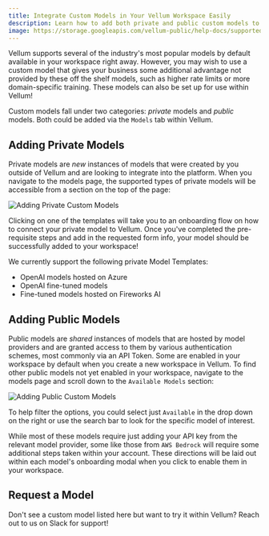```yaml
---
title: Integrate Custom Models in Your Vellum Workspace Easily
description: Learn how to add both private and public custom models to your Vellum workspace for enhanced functionality and domain-specific advantages.
image: https://storage.googleapis.com/vellum-public/help-docs/supported-private-model-templates.png
---
```


Vellum supports several of the industry's most popular models by default available in your workspace right away. However, you may wish to use a custom model that gives your business some additional advantage not provided by these off the shelf models, such as higher rate limits or more domain-specific training. These models can also be set up for use within Vellum!

Custom models fall under two categories: _private_ models and _public_ models. Both could be added via the `Models` tab within Vellum.

## Adding Private Models

Private models are _new_ instances of models that were created by you outside of Vellum and are looking to integrate into the platform. When you navigate to the models page, the supported types of private models will be accessible from a section on the top of the page:

![Adding Private Custom Models](https://storage.googleapis.com/vellum-public/help-docs/supported-private-model-templates.png)

Clicking on one of the templates will take you to an onboarding flow on how to connect your private model to Vellum. Once you've completed the pre-requisite steps and add in the requested form info, your model should be successfully added to your workspace!

We currently support the following private Model Templates:
- OpenAI models hosted on Azure
- OpenAI fine-tuned models
- Fine-tuned models hosted on Fireworks AI

## Adding Public Models

Public models are _shared_ instances of models that are hosted by model providers and are granted access to them by various authentication schemes, most commonly via an API Token. Some are enabled in your workspace by default when you create a new workspace in Vellum. To find other public models not yet enabled in your workspace, navigate to the models page and scroll down to the `Available Models` section:

![Adding Public Custom Models](https://storage.googleapis.com/vellum-public/help-docs/supported-public-models.png)

To help filter the options, you could select just `Available` in the drop down on the right or use the search bar to look for the specific model of interest.

While most of these models require just adding your API key from the relevant model provider, some like those from `AWS Bedrock` will require some additional steps taken within your account. These directions will be laid out within each model's onboarding modal when you click to enable them in your workspace.

## Request a Model

Don't see a custom model listed here but want to try it within Vellum? Reach out to us on Slack for support!
